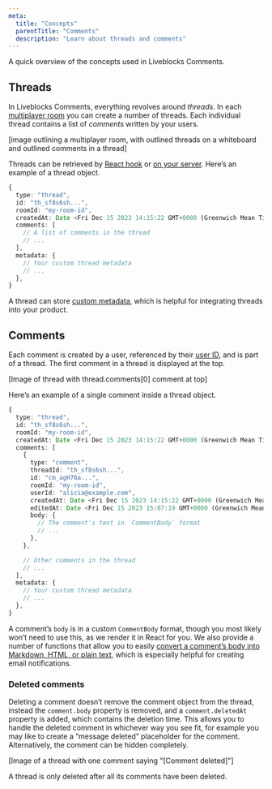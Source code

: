 ```yaml
---
meta:
  title: "Concepts"
  parentTitle: "Comments"
  description: "Learn about threads and comments"
---
```


A quick overview of the concepts used in Liveblocks Comments.

## Threads

In Liveblocks Comments, everything revolves around _threads_. In each
[multiplayer room](/docs/concepts/how-liveblocks-works#Rooms) you can create a
number of threads. Each individual thread contains a list of _comments_ written
by your users.

[image outlining a multiplayer room, with outlined threads on a whiteboard and
outlined comments in a thread]

Threads can be retrieved by
[React hook](/docs/products/comments/hooks#threads-hook) or
[on your server](/docs/api-reference/liveblocks-node#get-rooms-roomId-threads).
Here’s an example of a thread object.

```ts
{
  type: "thread",
  id: "th_sf8s6sh...",
  roomId: "my-room-id",
  createdAt: Date <Fri Dec 15 2023 14:15:22 GMT+0000 (Greenwich Mean Time)>,
  comments: [
    // A list of comments in the thread
    // ...
  ],
  metadata: {
    // Your custom thread metadata
    // ...
  },
}
```

A thread can store [custom metadata](/docs/products/comments/metadata), which is
helpful for integrating threads into your product.

## Comments

Each comment is created by a user, referenced by their
[user ID](/docs/products/comments/users-and-mentions), and is part of a thread.
The first comment in a thread is displayed at the top.

[Image of thread with thread.comments[0] comment at top]

Here’s an example of a single comment inside a thread object.

```ts highlight="7-19"
{
  type: "thread",
  id: "th_sf8s6sh...",
  roomId: "my-room-id",
  createdAt: Date <Fri Dec 15 2023 14:15:22 GMT+0000 (Greenwich Mean Time)>,
  comments: [
    {
      type: "comment",
      threadId: "th_sf8s6sh...",
      id: "cm_agH76a...",
      roomId: "my-room-id",
      userId: "alicia@example.com",
      createdAt: Date <Fri Dec 15 2023 14:15:22 GMT+0000 (Greenwich Mean Time)>,
      editedAt: Date <Fri Dec 15 2023 15:07:19 GMT+0000 (Greenwich Mean Time)>,
      body: {
        // The comment's text in `CommentBody` format
        // ...
      },
    },

    // Other comments in the thread
    // ...
  ],
  metadata: {
    // Your custom thread metadata
    // ...
  },
}
```

A comment’s `body` is in a custom `CommentBody` format, though you most likely
won’t need to use this, as we render it in React for you. We also provide a
number of functions that allow you to easily
[convert a comment’s body into Markdown, HTML, or plain text](/docs/api-reference/liveblocks-node#stringify-comment-body),
which is especially helpful for creating email notifications.

### Deleted comments

Deleting a comment doesn’t remove the comment object from the thread, instead
the `comment.body` property is removed, and a `comment.deletedAt` property is
added, which contains the deletion time. This allows you to handle the deleted
comment in whichever way you see fit, for example you may like to create a
“message deleted” placeholder for the comment. Alternatively, the comment can be
hidden completely.

[Image of a thread with one comment saying "[Comment deleted]"]

A thread is only deleted after all its comments have been deleted.
